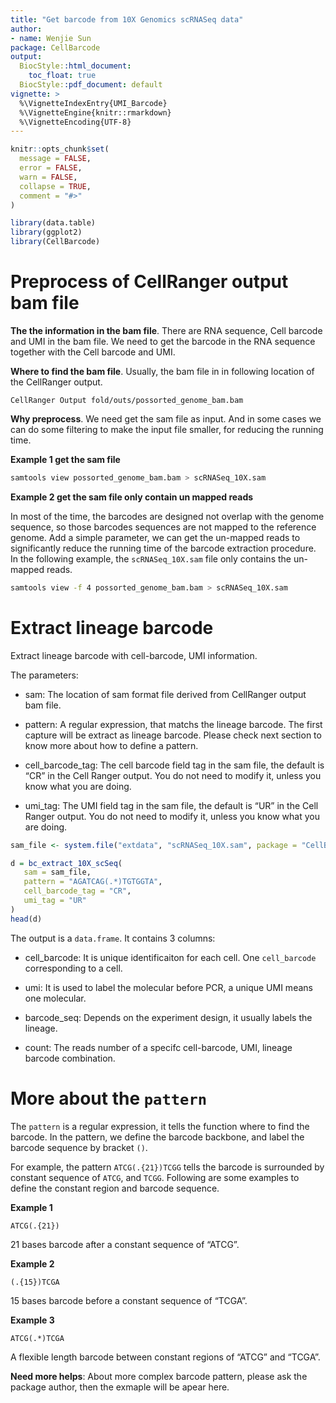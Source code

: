 ```yaml
---
title: "Get barcode from 10X Genomics scRNASeq data"
author: 
- name: Wenjie Sun
package: CellBarcode
output: 
  BiocStyle::html_document:
    toc_float: true
  BiocStyle::pdf_document: default
vignette: >
  %\VignetteIndexEntry{UMI_Barcode}
  %\VignetteEngine{knitr::rmarkdown}
  %\VignetteEncoding{UTF-8}  
---
```


```r
knitr::opts_chunk$set(
  message = FALSE,
  error = FALSE,
  warn = FALSE,
  collapse = TRUE,
  comment = "#>"
)
```

```r
library(data.table)
library(ggplot2)
library(CellBarcode)
```

# Preprocess of CellRanger output bam file

**The the information in the bam file**. There are RNA sequence, Cell barcode and UMI in the bam file. We need to get the barcode in the RNA sequence together with the Cell barcode
and UMI.

**Where to find the bam file**. Usually, the bam file in in following location of the CellRanger output.

`CellRanger Output fold/outs/possorted_genome_bam.bam`

**Why preprocess**. We need get the sam file as input. And in some cases we can do some filtering to make the input file smaller, for reducing the running time.

**Example 1 get the sam file**

```bash
samtools view possorted_genome_bam.bam > scRNASeq_10X.sam
```

**Example 2 get the sam file only contain un mapped reads**

In most of the time, the barcodes are designed not overlap with the genome sequence, so those barcodes sequences are not mapped to the reference genome. Add a simple parameter, we can get the un-mapped reads to significantly reduce the running time of the barcode extraction procedure. In the following example, the `scRNASeq_10X.sam` file only contains the un-mapped reads.

```bash
samtools view -f 4 possorted_genome_bam.bam > scRNASeq_10X.sam
```

# Extract lineage barcode

Extract lineage barcode with cell-barcode, UMI information.

The parameters:

- sam: The location of sam format file derived from CellRanger output bam file.

- pattern: A regular expression, that matchs the lineage barcode. The first capture will be extract as lineage barcode. Please check next section to know more about how to define a pattern.

- cell_barcode_tag: The cell barcode field tag in the sam file, the default is "CR" in the Cell Ranger output. You do not need to modify it, unless you know what you are doing.

- umi_tag: The UMI field tag in the sam file, the default is "UR" in the Cell Ranger output. You do not need to modify it, unless you know what you are doing.

```r
sam_file <- system.file("extdata", "scRNASeq_10X.sam", package = "CellBarcode")

d = bc_extract_10X_scSeq(
   sam = sam_file,
   pattern = "AGATCAG(.*)TGTGGTA",
   cell_barcode_tag = "CR",
   umi_tag = "UR"
)
head(d)
```

The output is a `data.frame`. It contains 3 columns:

- cell_barcode: It is unique identificaiton for each cell. One `cell_barcode` corresponding to a cell.

- umi: It is used to label the molecular before PCR, a unique UMI means one molecular.

- barcode_seq: Depends on the experiment design, it usually labels the lineage.

- count: The reads number of a specifc cell-barcode, UMI, lineage barcode combination.

# More about the `pattern`

The `pattern` is a regular expression, it tells the function where
to find the barcode. In the pattern, we define the barcode backbone, and label the barcode sequence by bracket `()`.

For example, the pattern `ATCG(.{21})TCGG` tells the barcode is surrounded by constant sequence of `ATCG`, and `TCGG`. Following are some examples to define the constant region and barcode sequence.

**Example 1**

`ATCG(.{21})`

21 bases barcode after a constant sequence of "ATCG".

**Example 2**

`(.{15})TCGA`

15 bases barcode before a constant sequence of "TCGA".

**Example 3**

`ATCG(.*)TCGA`

A flexible length barcode between constant regions of "ATCG" and "TCGA".

**Need more helps**: About more complex barcode pattern, please ask the package author, then the exmaple will be apear here.
